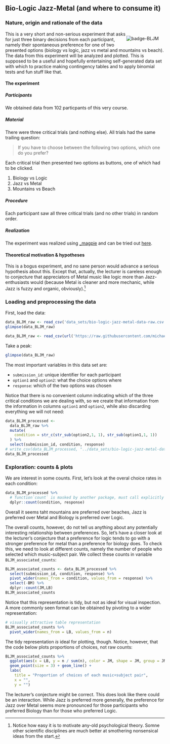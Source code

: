 
## Bio-Logic Jazz-Metal (and where to consume it) {#app-93-data-sets-BLJM}

### Nature, origin and rationale of the data

<div style = "float:right; width:24%;">
<img src="visuals/badge-BLJM.png" alt="badge-BLJM">  
</div>  

This is a very short and non-serious experiment that asks for just three binary decisions from each participant, namely their spontaneous preference for one of two presented options (biology vs logic, jazz vs metal and mountains vs beach). The data from this experiment will be analyzed and plotted. This is supposed to be a useful and hopefully entertaining self-generated data set with which to practice making contingency tables and to apply binomial tests and fun stuff like that.


#### The experiment

##### Participants

We obtained data from 102 particpants of this very course. 

##### Material 

There were three critical trials (and nothing else). All trials had the same trailing question:

> If you have to choose between the following two options, which one do you prefer?
  
Each critical trial then presented two options as buttons, one of which had to be clicked. 

1. Biology vs Logic
2. Jazz vs Metal
3. Mountains vs Beach

##### Procedure

Each participant saw all three critical trials (and no other trials) in random order.

##### Realization

The experiment was realized using [_magpie](https://magpie-ea.github.io/magpie-site/index.html) and can be tried out [here](https://magpie-bio-logical-jazz-metal.netlify.com).

#### Theoretical motivation & hypotheses

This is a bogus experiment, and no sane person would advance a serious hypothesis about this. Except that, actually, the lecturer is careless enough to conjecture that appreciators of Metal music like logic more than Jazz-enthusiasts would (because Metal is cleaner and more mechanic, while Jazz is fuzzy and organic, obviously).^[Notice how easy it is to motivate any-old psychological theory. Somne other scientific disciplines are much better at smothering nonsensical ideas from the start.]

### Loading and preprocessing the data

First, load the data:

```r
data_BLJM_raw <- read_csv('data_sets/bio-logic-jazz-metal-data-raw.csv')
glimpse(data_BLJM_raw)
```

```r
data_BLJM_raw <- read_csv(url('https://raw.githubusercontent.com/michael-franke/intro-data-analysis/master/data_sets/bio-logic-jazz-metal-data-raw.csv'))
```


Take a peak:

```r
glimpse(data_BLJM_raw)
```


The most important variables in this data set are:

- `submission_id`: unique identifier for each participant
- `option1` and `option2`: what the choice options where
- `response`: which of the two options was chosen

Notice that there is no convenient column indicating which of the three critical conditions we are dealing with, so we create that information from the information in columns `option1` and `option2`, while also discarding everything we will not need:

```r
data_BLJM_processed <- 
  data_BLJM_raw %>% 
  mutate(
    condition = str_c(str_sub(option2,1, 1), str_sub(option1,1, 1))
  ) %>% 
  select(submission_id, condition, response)
# write_csv(data_BLJM_processed, "../data_sets/bio-logic-jazz-metal-data-processed.csv")
data_BLJM_processed
```

### Exploration: counts & plots

We are interest in some counts. First, let's look at the overal choice rates in each condition:

```r
data_BLJM_processed %>% 
  # function`count` is masked by another package, must call explicitly
  dplyr::count(condition, response)
```

Overall it seems taht mountains are preferred over beaches, Jazz is preferred over Metal and Biology is preferred over Logic.

The overall counts, however, do not tell us anything about any potentially interesting relationship between preferences. So, let's have a closer look at the lecturer's conjecture that a preference for logic tends to go with a stronger preference for metal than a preference for biology does. To check this, we need to look at different counts, namely the number of people who selected which music-subject pair. We collect these counts in variable `BLJM_associated_counts`:

```r
BLJM_associated_counts <- data_BLJM_processed %>% 
  select(submission_id, condition, response) %>% 
  pivot_wider(names_from = condition, values_from = response) %>% 
  select(-BM) %>% 
  dplyr::count(JM,LB) 
BLJM_associated_counts
```

Notice that this representation is tidy, but not as ideal for visual inspection. A more commonly seen format can be obtained by pivoting to a wider representation:

```r
# visually attractive table representation
BLJM_associated_counts %>% 
  pivot_wider(names_from = LB, values_from = n)
```


The tidy representation *is* ideal for plotting, though. Notice, however, that the code below plots proportions of choices, not raw counts:

```r
BLJM_associated_counts %>% 
  ggplot(aes(x = LB, y = n / sum(n), color = JM, shape = JM, group = JM)) +
  geom_point(size = 3) + geom_line() +
  labs(
    title = "Proportion of choices of each music+subject pair",
    x = "",
    y = "")
```

The lecturer's conjecture might be correct. This does look like there could be an interaction. While Jazz is preferred more generally, the preference for Jazz over Metal seems more pronounced for those participants who preferred Biology than for those who preferred Logic.